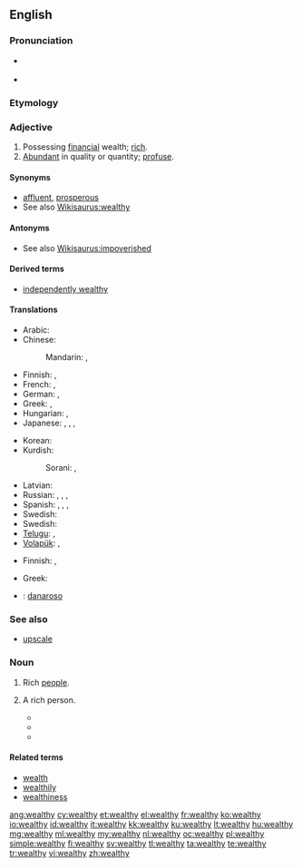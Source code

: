 ==English==
{{wikipedia}}

===Pronunciation===
* {{a|US}} {{IPA|/ˈwɛlθ.i/}}
* {{rhymes|ɛlθi}}

===Etymology===
{{suffix|wealth|y}}

===Adjective===
{{en-adj|wealthi|er|more}}

# Possessing [[financial]] wealth; [[rich]].
# [[abundant|Abundant]] in quality or quantity; [[profuse]].

====Synonyms====
* [[affluent]], [[prosperous]]
* See also [[Wikisaurus:wealthy]]

====Antonyms====
* See also [[Wikisaurus:impoverished]]

====Derived terms====
* [[independently wealthy]]

====Translations====
{{trans-top|rich}}
* Arabic: {{t-|ar|غني|tr=ghaniy}}
* Chinese:
*: Mandarin: {{t-|cmn|富有|tr=fùyǒu|sc=Hani}},  {{t-|cmn|富|alt=富的|tr=fù-de|sc=Hani}}
* Finnish: {{t+|fi|varakas}}, {{t+|fi|äveriäs}}
* French: {{t+|fr|riche}},  {{t+|fr|nanti}}
* German: {{t+|de|wohlhabend}}, {{t+|de|reich}}
* Greek: {{t+|el|πλούσιος||tr=ploúsios}}, {{t+|el|εύπορος||tr=éfporos}}
* Hungarian: {{t+|hu|gazdag}}, {{t+|hu|vagyonos}}
* Japanese: {{t-|ja|裕福|alt=裕福な|tr=yūfuku-na}},  {{t-|ja|豊か|alt=豊かな|tr=ゆたかな, yutaka-na}},  {{t+|ja|富有|alt=富有な|tr=ふゆうな, fuyū-na}},  {{t-|ja|金持|alt=金持の|tr=かねもちの, kanemochi-no}}
{{trans-mid}}
* Korean: {{t-|ko|풍부한|tr=pungbuhan|sc=Hang}}
* Kurdish:
*: Sorani: {{t-|ku|دۆڵه‌مه‌ند|tr=dollemend|sc=ku-Arab}}, {{t-|ku|خاوه‌ن پاره‌|tr=xawen pare|sc=ku-Arab}}
* Latvian: {{t-|lv|turīgs}}
* Russian: {{t+|ru|богатый|tr=bogátyj}},  {{t+|ru|состоятельный|tr=sostojátel'nyj}},  {{t+|ru|зажиточный|tr=zažítočnyj}},  {{t+|ru|обеспеченный|tr=obespéčennyj}}
* Spanish: {{t+|es|adinerado}}, {{t+|es|rico}}, {{t-|es|próspero}}, {{t-|es|acomodado}}
* Swedish: {{t+|sv|rik}}
* Swedish: {{t+|sv|rik}}
* [[Telugu]]: {{t+|te|ధనిక|tr=dhanika|sc=Telu}}, {{t-|te|సంపన్న|tr=sampanna|sc=Telu}}
* [[Volapük]]: {{t+|vo|benolabik}}, {{t+|vo|liegik}}
{{trans-bottom}}

{{trans-top|abundant}}
* Finnish: {{t+|fi|varakas}}, {{t+|fi|äveriäs}}
{{trans-mid}}
* Greek: {{t+|el|πλούσιος||tr=ploúsios}}
{{trans-bottom}}

{{checktrans-top}}
* {{ttbc|it}}: [[danaroso]]
{{trans-bottom}}

===See also===
* [[upscale]]

===Noun===
{{en-noun|-|wealthies}}

# {{uncountable|[[precede]]d by {{term|the}}}} Rich [[people]].
# {{countable}} A rich person.
#* {{quote-news|title=A Real Presidential Choice Is Being Ignored|work=Evening Independent|date=Dec 6|year=1975|passage=it was possible for a group like the Libertarians to hope that a couple of weakminded '''wealthies''' might donate the seed money to get a campaign rolling.}}
#* {{quote-news|title=Public TV Presents miracle Series|work=Argus-Press|date=Apr 4|year=1977|passage=''Bernice'' is a nice, sardonic tale of envy and young '''wealthies''' of the pre-flapper era, when a girl who bobbed her hair was thought loose by the flask-bearing blades who tried to get her tight.}}
#* {{quote-news|title=Can the Democrats Deliver?|work=Washington Post|date=Nov 16|year=2006|passage=Ending tax cuts to '''wealthies''' would only increase tax revenues by $40 - $60 billion a year - about 20 of current deficit - so its a waste of time.}}

====Related terms====
* [[wealth]]
* [[wealthily]]
* [[wealthiness]]

[[ang:wealthy]]
[[cy:wealthy]]
[[et:wealthy]]
[[el:wealthy]]
[[fr:wealthy]]
[[ko:wealthy]]
[[io:wealthy]]
[[id:wealthy]]
[[it:wealthy]]
[[kk:wealthy]]
[[ku:wealthy]]
[[lt:wealthy]]
[[hu:wealthy]]
[[mg:wealthy]]
[[ml:wealthy]]
[[my:wealthy]]
[[nl:wealthy]]
[[oc:wealthy]]
[[pl:wealthy]]
[[simple:wealthy]]
[[fi:wealthy]]
[[sv:wealthy]]
[[tl:wealthy]]
[[ta:wealthy]]
[[te:wealthy]]
[[tr:wealthy]]
[[vi:wealthy]]
[[zh:wealthy]]